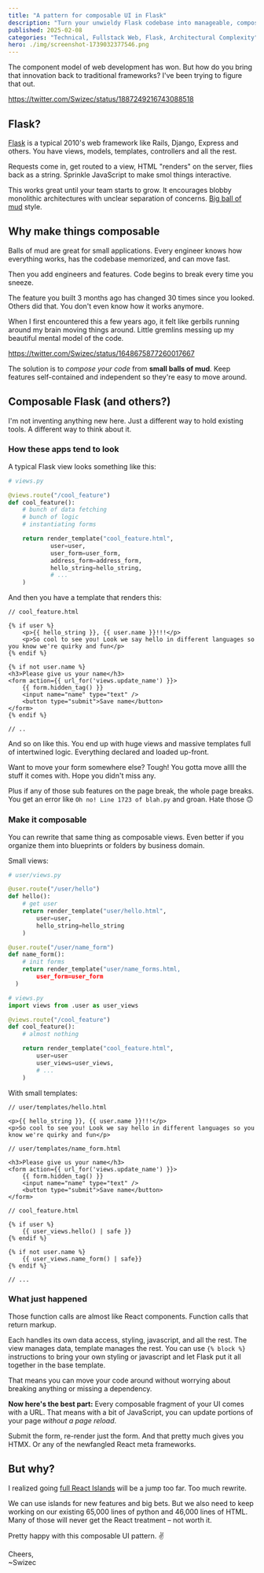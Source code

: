 ```yaml
---
title: "A pattern for composable UI in Flask"
description: "Turn your unwieldy Flask codebase into manageable, composable fragments with this UI pattern. Very close to HTMX."
published: 2025-02-08
categories: "Technical, Fullstack Web, Flask, Architectural Complexity"
hero: ./img/screenshot-1739032377546.png
---
```


The component model of web development has won. But how do you bring that innovation back to traditional frameworks? I've been trying to figure that out.

https://twitter.com/Swizec/status/1887249216743088518

## Flask?

[Flask](https://flask.palletsprojects.com/en/stable/) is a typical 2010's web framework like Rails, Django, Express and others. You have views, models, templates, controllers and all the rest.

Requests come in, get routed to a view, HTML "renders" on the server, flies back as a string. Sprinkle JavaScript to make smol things interactive.

This works great until your team starts to grow. It encourages blobby monolithic architectures with unclear separation of concerns. [Big ball of mud](https://swizec.com/blog/big-ball-of-mud-the-worlds-most-popular-software-architecture/) style.

## Why make things composable

Balls of mud are great for small applications. Every engineer knows how everything works, has the codebase memorized, and can move fast.

Then you add engineers and features. Code begins to break every time you sneeze.

The feature you built 3 months ago has changed 30 times since you looked. Others did that. You don't even know how it works anymore.

When I first encountered this a few years ago, it felt like gerbils running around my brain moving things around. Little gremlins messing up my beautiful mental model of the code.

https://twitter.com/Swizec/status/1648675877260017667

The solution is to _compose your code_ from **small balls of mud**. Keep features self-contained and independent so they're easy to move around.

## Composable Flask (and others?)

I'm not inventing anything new here. Just a different way to hold existing tools. A different way to think about it.

### How these apps tend to look

A typical Flask view looks something like this:

```python
# views.py

@views.route("/cool_feature")
def cool_feature():
	# bunch of data fetching
	# bunch of logic
	# instantiating forms

	return render_template("cool_feature.html",
			user=user,
			user_form=user_form,
			address_form=address_form,
			hello_string=hello_string,
			# ...
	)
```

And then you have a template that renders this:

```jinja2
// cool_feature.html

{% if user %}
	<p>{{ hello_string }}, {{ user.name }}!!!</p>
	<p>So cool to see you! Look we say hello in different languages so you know we're quirky and fun</p>
{% endif %}

{% if not user.name %}
<h3>Please give us your name</h3>
<form action={{ url_for('views.update_name') }}>
	{{ form.hidden_tag() }}
	<input name="name" type="text" />
	<button type="submit">Save name</button>
</form>
{% endif %}

// ..
```

And so on like this. You end up with huge views and massive templates full of intertwined logic. Everything declared and loaded up-front.

Want to move your form somewhere else? Tough! You gotta move allll the stuff it comes with. Hope you didn't miss any.

Plus if any of those sub features on the page break, the whole page breaks. You get an error like `Oh no! Line 1723 of blah.py` and groan. Hate those 🙃

### Make it composable

You can rewrite that same thing as composable views. Even better if you organize them into blueprints or folders by business domain.

Small views:

```python
# user/views.py

@user.route("/user/hello")
def hello():
	# get user
	return render_template("user/hello.html",
		user=user,
		hello_string=hello_string
	)

@user.route("/user/name_form")
def name_form():
	# init forms
	return render_template("user/name_forms.html,
		user_form=user_form
  )
```

```python
# views.py
import views from .user as user_views

@views.route("/cool_feature")
def cool_feature():
	# almost nothing

	return render_template("cool_feature.html",
		user=user
		user_views=user_views,
		# ...
	)
```

With small templates:

```jinja2
// user/templates/hello.html

<p>{{ hello_string }}, {{ user.name }}!!!</p>
<p>So cool to see you! Look we say hello in different languages so you know we're quirky and fun</p>
```

```jinja2
// user/templates/name_form.html

<h3>Please give us your name</h3>
<form action={{ url_for('views.update_name') }}>
	{{ form.hidden_tag() }}
	<input name="name" type="text" />
	<button type="submit">Save name</button>
</form>
```

```jinja2
// cool_feature.html

{% if user %}
	{{ user_views.hello() | safe }}
{% endif %}

{% if not user.name %}
	{{ user_views.name_form() | safe}}
{% endif %}

// ...
```

### What just happened

Those function calls are almost like React components. Function calls that return markup.

Each handles its own data access, styling, javascript, and all the rest. The view manages data, template manages the rest. You can use `{% block %}` instructions to bring your own styling or javascript and let Flask put it all together in the base template.

That means you can move your code around without worrying about breaking anything or missing a dependency.

**Now here's the best part:** Every composable fragment of your UI comes with a URL. That means with a bit of JavaScript, you can update portions of your page _without a page reload_.

Submit the form, re-render just the form. And that pretty much gives you HTMX. Or any of the newfangled React meta frameworks.

## But why?

I realized going [full React Islands](https://swizec.com/blog/the-anatomy-of-a-react-island/) will be a jump too far. Too much rewrite.

We can use islands for new features and big bets. But we also need to keep working on our existing 65,000 lines of python and 46,000 lines of HTML. Many of those will never get the React treatment – not worth it.

Pretty happy with this composable UI pattern. ✌️

Cheers,</br>
~Swizec
